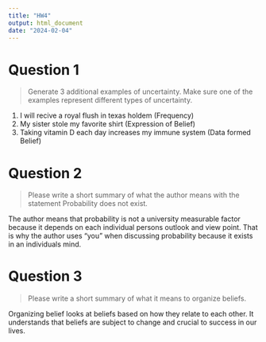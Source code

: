 ```yaml
---
title: "HW4"
output: html_document
date: "2024-02-04"
---
```


# Question 1

> Generate 3 additional examples of uncertainty. Make sure one of the examples represent different types of uncertainty.

1. I will recive a royal flush in texas holdem (Frequency)
2. My sister stole my favorite shirt (Expression of Belief)
3. Taking vitamin D each day increases my immune system (Data formed Belief)

# Question 2
> Please write a short summary of what the author means with the statement Probability does not exist.

The author means that probability is not a university measurable factor because it depends on each individual persons outlook and view point. That is why the author uses “you” when discussing probability because it exists in an individuals mind. 

# Question 3
>Please write a short summary of what it means to organize beliefs.

Organizing belief looks at beliefs based on how they relate to each other. It understands that beliefs are subject to change and crucial to success in our lives. 



